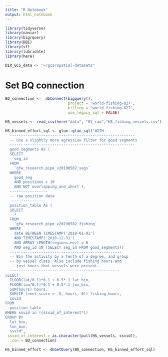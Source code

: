 ```yaml
---
title: "R Notebook"
output: html_notebook
---
```



```r
library(tidyverse)
library(naniar)
library(bigrquery)
library(DBI)
library(sf)
library(lubridate)
library(here)

DIR_GCS_data <- "~/gcs/spatial-datasets"
```

# Set BQ connection

```r
BQ_connection <-  dbConnect(bigquery(), 
                            project = 'world-fishing-827',
                            billing = "world-fishing-827", 
                            use_legacy_sql = FALSE) 

HS_vessels <- read_csv(here("data", "01_raw","HS_fishing_vessels.csv"))

```


```r
HS_binned_effort_sql <- glue::glue_sql("WITH
  --------------------------------------------------------
  -- Use a slightly more agressive filter for good segments
  --------------------------------------------------------
  good_segments AS (
  SELECT
    seg_id
  FROM
    `gfw_research.pipe_v20190502_segs`
  WHERE
    good_seg
    AND positions > 10
    AND NOT overlapping_and_short ),
  -----------------
  -- raw position data
  ----------------
  position_table AS (
  SELECT
    *
  FROM
    `gfw_research.pipe_v20190502_fishing` 
  WHERE
    date BETWEEN TIMESTAMP('2018-01-01')
    AND TIMESTAMP('2018-12-31')
    AND ARRAY_LENGTH(regions.eez) = 0
    AND seg_id IN (SELECT seg_id FROM good_segments))
  --------------------------------------------------
  -- Bin the activity by a tenth of a degree, and group
  -- by vessel class. Also include fishing hours and
  -- just hours that vessels were present.
  -------------------------------------------------
SELECT
  FLOOR(lat/0.1)*0.1 + 0.5*.1 lat_bin,
  FLOOR(lon/0.1)*0.1 + 0.5*.1 lon_bin,
  SUM(hours) hours,
  SUM(IF (nnet_score > .5, hours, 0)) fishing_hours,
  ssvid
FROM
  position_table
WHERE ssvid in ({ssvid_of_interest*})
GROUP BY
  lat_bin,
  lon_bin,
  ssvid",
 ssvid_of_interest = as.character(pull(HS_vessels, ssvid)),
  .con = BQ_connection)

HS_binned_effort <- dbGetQuery(BQ_connection, HS_binned_effort_sql)
```
